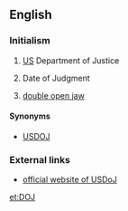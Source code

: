==English==

===Initialism===
{{rfc-header|Initialism}}
{{head|en|initialism}}

# {{context|US|lang=en}} [[US]] Department of Justice
# Date of Judgment
# {{context|travel|aviation|lang=en}} [[double open jaw]]

====Synonyms====
* [[USDOJ]]

===External links===
* [http://www.usdoj.gov/ official website of USDoJ]

[[et:DOJ]]